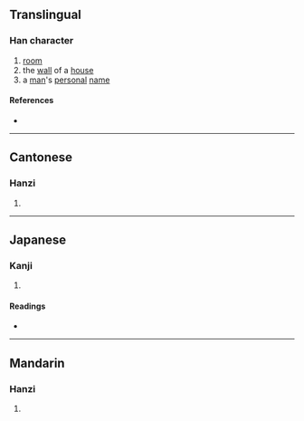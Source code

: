 {{character info/new}}
==Translingual==

===Han character===
{{Han char|rn=53|rad=广|as=10|sn=13|four=00213|canj=IHUI|ids=⿸广鬼}}

# [[room]]
# the [[wall]] of a [[house]]
# a [[man]]'s [[personal]] [[name]]

====References====
* {{Han ref|kx=0349.030|dkj=09429|dj=0659.280|hdz=20893.110|uh=5EC6|ud=24262|bh=DD5F|bd=56671}}

----

==Cantonese==

===Hanzi===
{{yue-hanzi|jyut=[[gwai1]], [[wai2]]|y=gwai1, wai2}}

# {{defn|lang=yue|sort=广10}}

----

==Japanese==

===Kanji===
{{ja-kanji|grade=|rs=广10}}

# {{defn|lang=ja|sort=广10}}

====Readings====
* {{ja-readings|on=[[かい]] (kai), [[え]] (e), [[げ]] (ge), [[け]] (ke)|kun=[[かき]] (kaki)}}

----

==Mandarin==

===Hanzi===
{{cmn-hanzi|pin=[[guī]] ([[gui1]]), [[huì]] ([[hui4]])|wg=kuei<sup>1</sup>, hui<sup>4</sup>}}

# {{defn|lang=cmn|sort=广10}}
